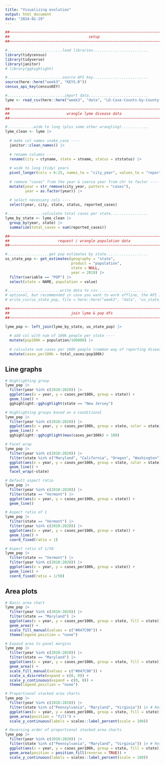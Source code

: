 ```yaml
---
title: "Visualizing evolution"
output: html_document
date: "2024-01-29"
---
```


```r
##~~~~~~~~~~~~~~~~~~~~~~~~~~~~~~~~~~~~~~~~~~~~~~~~~~~~~~~~~~~~~~~~~~~~~~~~~~~~~~
##                                    setup                                 ----
##~~~~~~~~~~~~~~~~~~~~~~~~~~~~~~~~~~~~~~~~~~~~~~~~~~~~~~~~~~~~~~~~~~~~~~~~~~~~~~

#.........................load libraries.........................
library(tidycensus)
library(tidyverse)
library(janitor)
# library(gghighlight)

#.........................source API key.........................
source(here::here("week3", "KEYS.R"))
census_api_key(censusKEY)
```


```r

#..........................import data...........................
lyme <- read_csv(here::here("week3", "data", "LD-Case-Counts-by-County-01-20.csv"))

##~~~~~~~~~~~~~~~~~~~~~~~~~~~~~~~~~~~~~~~~~~~~~~~~~~~~~~~~~~~~~~~~~~~~~~~~~~~~~~
##                          wrangle lyme disease data                       ----
##~~~~~~~~~~~~~~~~~~~~~~~~~~~~~~~~~~~~~~~~~~~~~~~~~~~~~~~~~~~~~~~~~~~~~~~~~~~~~~

#............wide to long (plus some other wrangling)............
lyme_clean <- lyme |> 
  
  # make col names snake_case ----
  janitor::clean_names() |> 
  
  # rename columns ----
  rename(city = ctyname, state = stname, status = ststatus) |> 
  
  # wide to long (tidy) years
  pivot_longer(cols = 6:25, names_to = "city_year", values_to = "reported_cases") |> 
  
  # remove "cases" from the year & coerce year from chr to factor ----
  mutate(year = str_remove(city_year, pattern = "cases"),
         year = as.factor(year)) |> 
  
  # select necessary cols ----
  select(year, city, state, status, reported_cases)

#................calculate total cases per state.................
lyme_by_state <- lyme_clean |> 
  group_by(year, state) |> 
  summarize(total_cases = sum(reported_cases)) 

##~~~~~~~~~~~~~~~~~~~~~~~~~~~~~~~~~~~~~~~~~~~~~~~~~~~~~~~~~~~~~~~~~~~~~~~~~~~~~~
##                      request / wrangle population data                   ----
##~~~~~~~~~~~~~~~~~~~~~~~~~~~~~~~~~~~~~~~~~~~~~~~~~~~~~~~~~~~~~~~~~~~~~~~~~~~~~~

#...................get pop estimates by state...................
us_state_pop <- get_estimates(geography = "state", 
                              product = "population",
                              state = NULL, 
                              year = 2019) |> 
  filter(variable == "POP") |> 
  select(state = NAME, population = value) 

#........................write data to csv.......................
# optional, but recommended in case you want to work offline, the API is down, etc. (you can then read in your saved data file rather than run the above code)
# write_csv(us_state_pop, file = here::here("week3", "data", "us_state_pop.csv"))

##~~~~~~~~~~~~~~~~~~~~~~~~~~~~~~~~~~~~~~~~~~~~~~~~~~~~~~~~~~~~~~~~~~~~~~~~~~~~~~
##                            join lyme & pop dfs                           ----
##~~~~~~~~~~~~~~~~~~~~~~~~~~~~~~~~~~~~~~~~~~~~~~~~~~~~~~~~~~~~~~~~~~~~~~~~~~~~~~

lyme_pop <- left_join(lyme_by_state, us_state_pop) |> 
  
  # add col with num of 100k people per state ----
  mutate(pop100k = population/100000) |> 
  
  # calculate num cases per 100k people (common way of reporting disease incidence) ----
  mutate(cases_per100k = total_cases/pop100k) 
```

## Line graphs

```r
# Highlighting group
lyme_pop |> 
  filter(year %in% c(2010:2020)) |> 
  ggplot(aes(x = year, y = cases_per100k, group = state)) +
  geom_line() +
  gghighlight::gghighlight(state == "New Jersey") 
```


```r
# Highlighting groups based on a conditional
lyme_pop |> 
  filter(year %in% c(2010:2020)) |> 
  ggplot(aes(x = year, y = cases_per100k, group = state, color = state)) +
  geom_line() +
  gghighlight::gghighlight(max(cases_per100k) > 100) 
```

```r
# Facet wrap
lyme_pop |> 
  filter(year %in% c(2010:2020)) |> 
  filter(state %in% c("Maryland", "California", "Oregon", "Washington")) |> 
  ggplot(aes(x = year, y = cases_per100k, group = state, color = state)) +
  geom_line() +
  facet_wrap(~state)
```


```r
# Default aspect ratio
lyme_pop |> 
  filter(year %in% c(2010:2020)) |> 
  filter(state == "Vermont") |> 
  ggplot(aes(x = year, y = cases_per100k, group = state)) +
  geom_line()
```

```r
# Aspect ratio of 1
lyme_pop |> 
  filter(state == "Vermont") |> 
  filter(year %in% c(2010:2020)) |> 
  ggplot(aes(x = year, y = cases_per100k, group = state)) +
  geom_line() +
  coord_fixed(ratio = 1)
```

```r
# Aspect ratio of 1/50
lyme_pop |> 
  filter(state == "Vermont") |> 
  filter(year %in% c(2010:2020)) |> 
  ggplot(aes(x = year, y = cases_per100k, group = state)) +
  geom_line() +
  coord_fixed(ratio = 1/50)
```

## Area plots

```r
# Basic area chart
lyme_pop |> 
  filter(year %in% c(2010:2020)) |> 
  filter(state == "Maryland") |> 
  ggplot(aes(x = year, y = cases_per100k, group = state, fill = state)) +
  geom_area() +
  scale_fill_manual(values = c("#047C90")) +
  theme(legend.position = "none")
```

```r
# Expand area to panel margins
lyme_pop |> 
  filter(year %in% c(2010:2020)) |> 
  filter(state == "Maryland") |> 
  ggplot(aes(x = year, y = cases_per100k, group = state, fill = state)) +
  geom_area() +
  scale_fill_manual(values = c("#047C90")) +
  scale_x_discrete(expand = c(0, 0)) +
  scale_y_continuous(expand = c(0, 0)) +
  theme(legend.position = "none")
```

```r
# Proportional stacked area charts
lyme_pop |> 
  filter(year %in% c(2010:2020)) |> 
  filter(state %in% c("Pennsylvania", "Maryland", "Virginia")) |> # Reset the factor levels to reorder (will do alphabetical by default)
  ggplot(aes(x = year, y = cases_per100k, group = state, fill = state)) +
  geom_area(position = "fill") +
  scale_y_continuous(labels = scales::label_percent(scale = 100))
```

```r
# Reversing order of proportional stacked area charts
lyme_pop |> 
  filter(year %in% c(2010:2020)) |> 
  filter(state %in% c("Pennsylvania", "Maryland", "Virginia")) |> # Reset the factor levels to reorder (will do alphabetical by default)
  ggplot(aes(x = year, y = cases_per100k, group = state, fill = state)) +
  geom_area(position = position_fill(reverse = TRUE)) +
  scale_y_continuous(labels = scales::label_percent(scale = 100))
```

